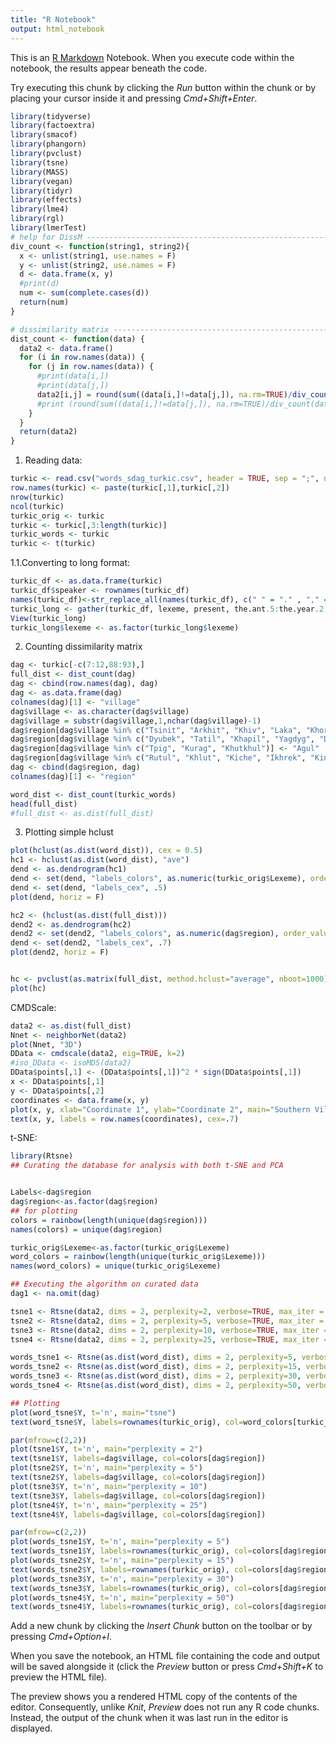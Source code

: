 ```yaml
---
title: "R Notebook"
output: html_notebook
---
```



This is an [R Markdown](http://rmarkdown.rstudio.com) Notebook. When you execute code within the notebook, the results appear beneath the code. 

Try executing this chunk by clicking the *Run* button within the chunk or by placing your cursor inside it and pressing *Cmd+Shift+Enter*. 

```r
library(tidyverse)
library(factoextra)
library(smacof)
library(phangorn)
library(pvclust)
library(tsne)
library(MASS)
library(vegan)
library(tidyr)
library(effects)
library(lme4)
library(rgl)
library(lmerTest)
# help for DissM ------------------------------------------------------
div_count <- function(string1, string2){
  x <- unlist(string1, use.names = F)
  y <- unlist(string2, use.names = F)
  d <- data.frame(x, y)
  #print(d)
  num <- sum(complete.cases(d))
  return(num)
}

# dissimilarity matrix -------------------------------------------------
dist_count <- function(data) {
  data2 <- data.frame()
  for (i in row.names(data)) {
    for (j in row.names(data)) {
      #print(data[i,])
      #print(data[j,])
      data2[i,j] = round(sum((data[i,]!=data[j,]), na.rm=TRUE)/div_count(data[i,],data[j,]), digits=2)
      #print (round(sum((data[i,]!=data[j,]), na.rm=TRUE)/div_count(data[i,],data[j,]), digits=2))
    }
  }
  return(data2)
}
```
1. Reading data:
```r
turkic <- read.csv("words_sdag_turkic.csv", header = TRUE, sep = ";", na.strings = "NA", row.names = NULL)
row.names(turkic) <- paste(turkic[,1],turkic[,2])
nrow(turkic)
ncol(turkic)
turkic_orig <- turkic
turkic <- turkic[,3:length(turkic)]
turkic_words <- turkic
turkic <- t(turkic)
```

1.1.Converting to long format:
```r
turkic_df <- as.data.frame(turkic)
turkic_df$speaker <- rownames(turkic_df)
names(turkic_df)<-str_replace_all(names(turkic_df), c(" " = "." , "," = "" ))
turkic_long <- gather(turkic_df, lexeme, present, the.ant.5:the.year.2, factor_key=TRUE)
View(turkic_long)
turkic_long$lexeme <- as.factor(turkic_long$lexeme)
```
2. Counting dissimilarity matrix
```r
dag <- turkic[-c(7:12,88:93),]
full_dist <- dist_count(dag)
dag <- cbind(row.names(dag), dag)
dag <- as.data.frame(dag)
colnames(dag)[1] <- "village"
dag$village <- as.character(dag$village)
dag$village = substr(dag$village,1,nchar(dag$village)-1)
dag$region[dag$village %in% c("Tsinit", "Arkhit", "Khiv", "Laka", "Khoredzh")] <- "Khiv"
dag$region[dag$village %in% c("Dyubek", "Tatil", "Khapil", "Yagdyg", "Dzhavgat", "Dzhibakhni")] <- "Tabasaran"
dag$region[dag$village %in% c("Tpig", "Kurag", "Khutkhul")] <- "Agul"
dag$region[dag$village %in% c("Rutul", "Khlut", "Kiche", "Ikhrek", "Kina", "Helmets", "Mikik")] <- "Rutul"
dag <- cbind(dag$region, dag)
colnames(dag)[1] <- "region"

word_dist <- dist_count(turkic_words)
head(full_dist)
#full_dist <- as.dist(full_dist)
```
3. Plotting simple hclust
```r
plot(hclust(as.dist(word_dist)), cex = 0.5)
hc1 <- hclust(as.dist(word_dist), "ave")
dend <- as.dendrogram(hc1)
dend <- set(dend, "labels_colors", as.numeric(turkic_orig$Lexeme), order_value = TRUE)
dend <- set(dend, "labels_cex", .5)
plot(dend, horiz = F)

hc2 <- (hclust(as.dist(full_dist)))
dend2 <- as.dendrogram(hc2)
dend2 <- set(dend2, "labels_colors", as.numeric(dag$region), order_value = TRUE)
dend <- set(dend2, "labels_cex", .7)
plot(dend2, horiz = F)


hc <- pvclust(as.matrix(full_dist, method.hclust="average", nboot=1000))
plot(hc)


```
CMDScale:
```r
data2 <- as.dist(full_dist)
Nnet <- neighborNet(data2)
plot(Nnet, "3D")
DData <- cmdscale(data2, eig=TRUE, k=2)
#iso_DData <- isoMDS(data2)
DData$points[,1] <- (DData$points[,1])^2 * sign(DData$points[,1])
x <- DData$points[,1]
y <- DData$points[,2]
coordinates <- data.frame(x, y)
plot(x, y, xlab="Coordinate 1", ylab="Coordinate 2", main="Southern Villages",  type="n")
text(x, y, labels = row.names(coordinates), cex=.7)
```
t-SNE:
```r
library(Rtsne)
## Curating the database for analysis with both t-SNE and PCA


Labels<-dag$region
dag$region<-as.factor(dag$region)
## for plotting
colors = rainbow(length(unique(dag$region)))
names(colors) = unique(dag$region)

turkic_orig$Lexeme<-as.factor(turkic_orig$Lexeme)
word_colors = rainbow(length(unique(turkic_orig$Lexeme)))
names(word_colors) = unique(turkic_orig$Lexeme)

## Executing the algorithm on curated data
dag1 <- na.omit(dag)

tsne1 <- Rtsne(data2, dims = 2, perplexity=2, verbose=TRUE, max_iter = 5000)
tsne2 <- Rtsne(data2, dims = 2, perplexity=5, verbose=TRUE, max_iter = 5000)
tsne3 <- Rtsne(data2, dims = 2, perplexity=10, verbose=TRUE, max_iter = 5000)
tsne4 <- Rtsne(data2, dims = 2, perplexity=25, verbose=TRUE, max_iter = 5000)

words_tsne1 <- Rtsne(as.dist(word_dist), dims = 2, perplexity=5, verbose=TRUE, max_iter = 5000)
words_tsne2 <- Rtsne(as.dist(word_dist), dims = 2, perplexity=15, verbose=TRUE, max_iter = 5000)
words_tsne3 <- Rtsne(as.dist(word_dist), dims = 2, perplexity=30, verbose=TRUE, max_iter = 5000)
words_tsne4 <- Rtsne(as.dist(word_dist), dims = 2, perplexity=50, verbose=TRUE, max_iter = 5000)

## Plotting
plot(word_tsne$Y, t='n', main="tsne")
text(word_tsne$Y, labels=rownames(turkic_orig), col=word_colors[turkic_orig$Lexeme], cex = 0.5)

par(mfrow=c(2,2))
plot(tsne1$Y, t='n', main="perplexity = 2")
text(tsne1$Y, labels=dag$village, col=colors[dag$region])
plot(tsne2$Y, t='n', main="perplexity = 5")
text(tsne2$Y, labels=dag$village, col=colors[dag$region])
plot(tsne3$Y, t='n', main="perplexity = 10")
text(tsne3$Y, labels=dag$village, col=colors[dag$region])
plot(tsne4$Y, t='n', main="perplexity = 25")
text(tsne4$Y, labels=dag$village, col=colors[dag$region])

par(mfrow=c(2,2))
plot(words_tsne1$Y, t='n', main="perplexity = 5")
text(words_tsne1$Y, labels=rownames(turkic_orig), col=colors[dag$region])
plot(words_tsne2$Y, t='n', main="perplexity = 15")
text(words_tsne2$Y, labels=rownames(turkic_orig), col=colors[dag$region])
plot(words_tsne3$Y, t='n', main="perplexity = 30")
text(words_tsne3$Y, labels=rownames(turkic_orig), col=colors[dag$region])
plot(words_tsne4$Y, t='n', main="perplexity = 50")
text(words_tsne4$Y, labels=rownames(turkic_orig), col=colors[dag$region])
```
Add a new chunk by clicking the *Insert Chunk* button on the toolbar or by pressing *Cmd+Option+I*.

When you save the notebook, an HTML file containing the code and output will be saved alongside it (click the *Preview* button or press *Cmd+Shift+K* to preview the HTML file). 

The preview shows you a rendered HTML copy of the contents of the editor. Consequently, unlike *Knit*, *Preview* does not run any R code chunks. Instead, the output of the chunk when it was last run in the editor is displayed.

